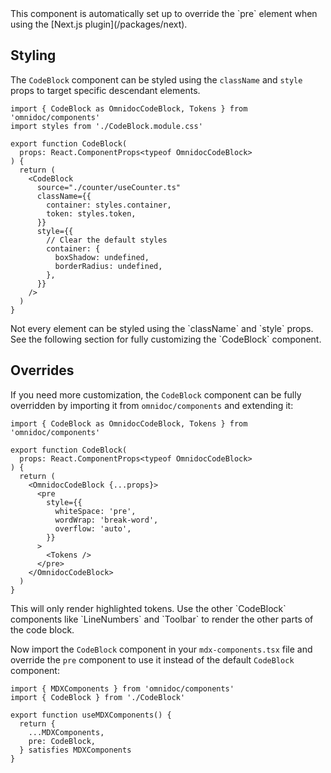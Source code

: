 <Note>
  This component is automatically set up to override the `pre` element when
  using the [Next.js plugin](/packages/next).
</Note>

## Styling

The `CodeBlock` component can be styled using the `className` and `style` props to target specific descendant elements.

```tsx
import { CodeBlock as OmnidocCodeBlock, Tokens } from 'omnidoc/components'
import styles from './CodeBlock.module.css'

export function CodeBlock(
  props: React.ComponentProps<typeof OmnidocCodeBlock>
) {
  return (
    <CodeBlock
      source="./counter/useCounter.ts"
      className={{
        container: styles.container,
        token: styles.token,
      }}
      style={{
        // Clear the default styles
        container: {
          boxShadow: undefined,
          borderRadius: undefined,
        },
      }}
    />
  )
}
```

<Note>
  Not every element can be styled using the `className` and `style` props. See
  the following section for fully customizing the `CodeBlock` component.
</Note>

## Overrides

If you need more customization, the `CodeBlock` component can be fully overridden by importing it from `omnidoc/components` and extending it:

```tsx filename="CodeBlock.tsx"
import { CodeBlock as OmnidocCodeBlock, Tokens } from 'omnidoc/components'

export function CodeBlock(
  props: React.ComponentProps<typeof OmnidocCodeBlock>
) {
  return (
    <OmnidocCodeBlock {...props}>
      <pre
        style={{
          whiteSpace: 'pre',
          wordWrap: 'break-word',
          overflow: 'auto',
        }}
      >
        <Tokens />
      </pre>
    </OmnidocCodeBlock>
  )
}
```

<Note>
  This will only render highlighted tokens. Use the other `CodeBlock` components
  like `LineNumbers` and `Toolbar` to render the other parts of the code block.
</Note>

Now import the `CodeBlock` component in your `mdx-components.tsx` file and override the `pre` component to use it instead of the default `CodeBlock` component:

```tsx filename="02.mdx-components.tsx"
import { MDXComponents } from 'omnidoc/components'
import { CodeBlock } from './CodeBlock'

export function useMDXComponents() {
  return {
    ...MDXComponents,
    pre: CodeBlock,
  } satisfies MDXComponents
}
```
